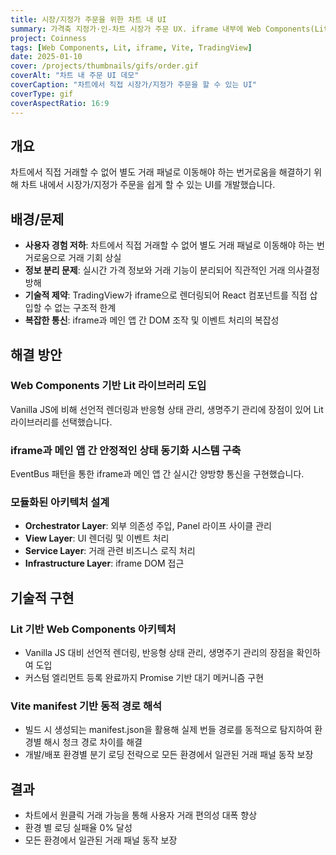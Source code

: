```yaml
---
title: 시장/지정가 주문을 위한 차트 내 UI
summary: 가격축 지정가·인-차트 시장가 주문 UX. iframe 내부에 Web Components(Lit) 삽입, 번들 URL 동적 로딩 아키텍처 설계.
project: Coinness
tags: [Web Components, Lit, iframe, Vite, TradingView]
date: 2025-01-10
cover: /projects/thumbnails/gifs/order.gif
coverAlt: "차트 내 주문 UI 데모"
coverCaption: "차트에서 직접 시장가/지정가 주문을 할 수 있는 UI"
coverType: gif
coverAspectRatio: 16:9
---
```


## 개요

차트에서 직접 거래할 수 없어 별도 거래 패널로 이동해야 하는 번거로움을 해결하기 위해 차트 내에서 시장가/지정가 주문을 쉽게 할 수 있는 UI를 개발했습니다.

## 배경/문제

- **사용자 경험 저하**: 차트에서 직접 거래할 수 없어 별도 거래 패널로 이동해야 하는 번거로움으로 거래 기회 상실
- **정보 분리 문제**: 실시간 가격 정보와 거래 기능이 분리되어 직관적인 거래 의사결정 방해
- **기술적 제약**: TradingView가 iframe으로 렌더링되어 React 컴포넌트를 직접 삽입할 수 없는 구조적 한계
- **복잡한 통신**: iframe과 메인 앱 간 DOM 조작 및 이벤트 처리의 복잡성

## 해결 방안

### Web Components 기반 Lit 라이브러리 도입

Vanilla JS에 비해 선언적 렌더링과 반응형 상태 관리, 생명주기 관리에 장점이 있어 Lit 라이브러리를 선택했습니다.

### iframe과 메인 앱 간 안정적인 상태 동기화 시스템 구축

EventBus 패턴을 통한 iframe과 메인 앱 간 실시간 양방향 통신을 구현했습니다.

### 모듈화된 아키텍처 설계

- **Orchestrator Layer**: 외부 의존성 주입, Panel 라이프 사이클 관리
- **View Layer**: UI 렌더링 및 이벤트 처리
- **Service Layer**: 거래 관련 비즈니스 로직 처리
- **Infrastructure Layer**: iframe DOM 접근

## 기술적 구현

### Lit 기반 Web Components 아키텍처

- Vanilla JS 대비 선언적 렌더링, 반응형 상태 관리, 생명주기 관리의 장점을 확인하여 도입
- 커스텀 엘리먼트 등록 완료까지 Promise 기반 대기 메커니즘 구현

### Vite manifest 기반 동적 경로 해석

- 빌드 시 생성되는 manifest.json을 활용해 실제 번들 경로를 동적으로 탐지하여 환경별 해시 청크 경로 차이를 해결
- 개발/배포 환경별 분기 로딩 전략으로 모든 환경에서 일관된 거래 패널 동작 보장

## 결과

- 차트에서 원클릭 거래 가능을 통해 사용자 거래 편의성 대폭 향상
- 환경 별 로딩 실패율 0% 달성
- 모든 환경에서 일관된 거래 패널 동작 보장
